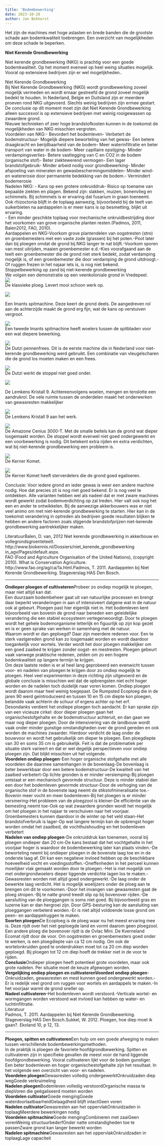 ```yaml
---
title: 'Bodembewerking'
date: 2023-10-28
author: Jan Bokhorst
---
```


Het zijn de machines met hoge aslasten en brede banden die de grootste schade aan bodemkwaliteit toebrengen. Een overzicht van mogelijkheden om deze schade te beperken.



 **Niet Kerende Grondbewerking**
 
 Niet kerende grondbewerking (NKG) is prachtig voor een goede bodemkwaliteit. Op het moment evenwel op heel weing situaties mogelijk. Vooral op extensieve bedrijven zijn er wel mogelijkheden..   

Niet Kerende Grondbewerking  
Bij Niet Kerende Grondbewerking (NKG) wordt grondbewerking zoveel mogelijk vermeden en wordt ernaar gestreefd de grond zoveel mogelijk bedekt te houden. In Nederland, Belgie en Duitsland zijn er meerdere proeven rond NKG uitgevoerd. Slechts weinig bedrijven zijn ermee gestart. De conclusie op dit moment moet zijn dat Niet Kerende Grondbewerking alleen succesvol is op extensieve bedrijven met weinig rooigewassen op zwaardere grond.  
Nieuwe technieken of zeer hoge brandstofkosten kunnen in de toekomst de mogelijkheden van NKG misschien vergroten.  
Voordelen van NKG:- Bevordert het bodemleven- Verbetert de bodemstructuur- Mogelijk diepere beworteling van het gewas- Een betere draagkracht en berijdbaarheid van de bodem- Meer waterinfiltratie en beter transport van water in de bodem- Meer capillaire opstijging- Minder verdampingsverlies- Betere vastlegging van C en CO2 in de bodem (organische stof)- Beter ziektewerend vermogen- Een lager brandstofgebruik- Minder arbeid nodig voor grondbewerking- Minder afspoeling van mineralen en gewasbeschermingsmiddelen- Minder wind- en watererosie door permanente bedekking van de bodem.- Vermindert bodemerosie  
Nadelen NKG: - Kans op een grotere onkruiddruk- Risico op toename van bepaalde ziekten en plagen. Bekend zijn: slakken, muizen, bonenvlieg en schimmels. Bij schimmels is er ervaring dat fusarium in graan toeneemt. Ook rhizoctonia blijft in de toplaag aanwezig, bijvoorbeeld bij de teelt van suikerbieten na aardappelen is er meer kans is op besmetting, blijkt uit ervaring.  
- Een minder geschikte toplaag voor mechanische onkruidbestrijding door het voorkomen van grove organische planten resten.(Padmos, 2011, Balen2012, FAO, 2010).  
Aardappelen en NKG-Voorkom grove plantendelen van oogstresten (stro) en groenbemesters met een vaste zode (grassen) bij het poten.-Poot later dan bij ploegen omdat de grond bij NKG langer te nat blijft.-Voorkom sporen van mest uitrijden, maaien groenbemester e.d.-Kies voorafgaand aan de teelt een groenbemester die de grond niet sterk bedekt, zodat verdamping mogelijk is, of een groenbemester die door verdamping de grond uitdroogt.-Of ruggen frezen in het najaar iets is, is nog niet bekend.  
Stoppelbewerking op zand bij niet-kerende grondbewerking  
We volgen een demonstratie op een veenkoloniale grond in Vredepeel.   
![](../img/Vredepeel083(Small)-1920w.jpg)   
De klassieke ploeg. Levert mooi schoon werk op.

 

  
![](../img/Vredepeel086(Small)-1920w.jpg)     

Een Imants spitmachine. Deze keert de grond deels. De aangedreven rol aan de achterzijde maakt de grond erg fijn, wat de kans op verstuiven vergroot.

 

  
![](../img/Vredepeel077(Small)-1920w.jpg)   
Een tweede Imants spitmachine heeft woelers tussen de spitbladen voor een wat diepere bewerking.

 

  
![](../img/Vredepeel079(Small)-1920w.jpg)   
De Dutzi pennenfrees. Dit is de eerste machine die in Nederland voor niet-kerende grondbewerking werd gebruikt. Een combinatie van vleugelscharen die de grond los moeten maken en een frees.

 

  
![](../img/Vredepeel101Small-Custom-1920w.jpg)   
De Dutzi werkt de stoppel niet goed onder.

 

  
![](../img/Vredepeel082(Small)-1920w.jpg)     

De Lemkens Kristall 9. Achtereenvolgens woelen, mengen en tenslotte een aandrukrol. De vele ruimte tussen de onderdelen maakt het onderwerken van gewasresten makkelijker

 

  
![](../img/Vredepeel109(Small)-1920w.jpg)   
De Lemkens Kristall 9 aan het werk.

 

  
![](../img/Vredepeel111(Small)-1920w.jpg)   
De Amazone Cenius 3000-T. Met de smalle beitels kan de grond wat dieper losgemaakt worden. De stoppel wordt evenwel niet goed ondergewerkt en een voorbewerking is nodig. Dit betekent extra rijden en extra verdichten, wat bij niet-kerende grondbewerking een probleem is.

 

  
![](../img/Vredepeel115(Small)-1920w.jpg)   
De Kerner Komet.

 

  
![](../img/Vredepeel116(Small)-1920w.jpg)   
De Kerner Komet heeft sterverdelers die de grond goed egaliseren.

 

Conclusie: Voor iedere grond en ieder gewas is weer een andere machine nodig. Hoe dat precies zit is nog niet goed bekend. Er is nog veel te ontdekken. Alle varianten hebben wel als nadeel dat er met zware machines wordt gewerkt zodat bodemverdichting op zal treden. Hier valt ook nog het een en ander te ontwikkelen. Bij de aanwezige akkerbouwers was er niet veel animo om met niet-kerende grondbewerking te starten. Hier kan in de toekomst verandering in optreden als bedrijven goede resultaten blijken te hebben en andere factoren zoals stijgende brandstofprijzen niet-kerende grondbewerking aantrekkelijker maken.  
  
  
LiteratuurBalen, D. van, 2012 Niet kerende grondbewerking in akkerbouw en vollegrondsgroenteteelt. http://www.biokennis.nl/Dossiers/niet\_kerende\_grondbewerking in\_agv/Pages/default.aspx.  
FAO (Food and Agriculture Organisation of the United Nations), (copyright 2010). What is Conservation Agriculture. http://www.fao.org/ag/ca/1a.html.Padmos, T. 2011. Aardappelen bij Niet Kerende Grondbewerking. Stageverslag HAS Den Bosch. 

---


**Ondieper ploegen of cultivateren**Probeer zo ondiep mogelijk te ploegen, maar niet altijd kan dat.  
Een duurzaam bodembeheer gaat uit van natuurlijke processen en brengt daar beperkt veranderingen in aan of intensiveert datgene wat in de natuur ook al gebeurt. Ploegen past hier eigenlijk niet in. Het bodemleven kent bijvoorbeeld van bovenin de grond naar beneden een geleidelijke verandering die een stabiel ecosysteem vertegenwoordigt. Door te ploegen wordt het gehele bodemorganisme letterlijk en figuurlijk op zijn kop gezet en is er geen sprake van werken in samenhang met de natuur.  
Waarom wordt er dan geploegd? Daar zijn meerdere redenen voor. Een te sterk vastgereden grond kan zo losgemaakt worden en wordt daardoor toegankelijk voor wortels. Verder wordt het door ploegen makkelijker om een goed zaaibed te krijgen zonder oogst- en mestresten. Ploegen gebeurt vaak vanwege praktische redenen, zelden om zo een hogere bodemkwaliteit op langere termijn te krijgen.  
Om deze laatste reden is er al heel lang geprobeerd een evenwicht tussen voor- en nadelen van ploegen te krijgen door zo ondiep mogelijk te ploegen. Heel veel experimenten in deze richting zijn uitgevoerd en de globale conclusie is misschien wel dat de opbrengsten niet echt hoger worden en de nadelen toch duidelijk naar voren komen. Ondiep ploegen wordt daarom maar heel weinig toegepast. De Rumpsted Ecoploeg die in de jaren 90 werd geïntroduceerd en tussen 10 en 15 cm diepte kon ploegen, belandde vaak achterin de schuur of ergens achter op het erf.  
Desondanks verdient het ondiepe ploegen toch aandacht. Er kan sprake zijn van een vicieuze cirkel: door dieper ploegen gaan het organischestofgehalte en de bodemstructuur achteruit, en dan gaan we maar nog dieper ploegen. Door de intensivering van de landbouw wordt vaak onder minder gunstige omstandigheden over de grond gereden en ook worden de machines zwaarder. Hierdoor verdicht de laag onder de bouwvoor en wordt het gebruikelijk om dieper te ploegen. Een ploegdiepte van 30 en soms 35 cm is gebruikelijk. Feit is dat de problematiek per situatie sterk varieert en dat er wel degelijk perspectieven voor ondiep ploegen zijn. Dat blijkt misschien uit het volgende.  
**Voordelen ondiep ploegen**-Een hoger organische stofgehalte met alle voordelen die daarmee samenhangen in de bovenlaag-De bovenlaag is beter bewerkbaar door een betere bodemstructuur-De kwaliteit van het zaaibed verbetert-Op lichte gronden is er minder verslemping-Bij ploegen ontstaat er een mechanisch gevormde structuur. Deze is minder stabiel dan een door het bodemleven gevormde structuur-Door de verhoging van de organische stof in de bovenste laag neemt de stikstofmineralisatie toe.-Bovenin meer vocht en meer bodemleven-Bij het ploegen is er minder versmering-Het probleem van de ploegzool is kleiner-De efficiëntie van de bemesting neemt toe-Ook op wat zwaardere gronden wordt het mogelijk om het ploegen in het najaar te verschuiven naar het voorjaar. Groenbemesters kunnen daardoor in de winter op het veld staan-Het brandstofverbruik is lager-Op wat langere termijn kan de opbrengst hoger worden omdat het zaadbed, de vochthuishouding en het bodemleven verbetert  
**Nadelen van ondiep ploegen**-De onkruiddruk kan toenemen, vooral bij ploegen ondieper dan 20 cm-De kans bestaat dat het vochtgehalte in het voorjaar hoger is waardoor de bodembewerking later kan plaats vinden.-De beworteling neemt bij ondieper ploegen in de bovenste laag toe en in de onderste laag af. Dit kan een negatieve invloed hebben op de beschikbare hoeveelheid vocht en voedingsstoffen.-Oneffenheden in het perceel kunnen moeilijker vlak gemaakt worden door te ploegen.-Het is niet mogelijk om met ondergrondwoelers dieper liggende verdichte lagen los te maken.-Gewasresten worden niet altijd goed ondergewerkt.-De laag onder de bewerkte laag verdicht. Het is mogelijk woelijzers onder de ploeg aan te brengen om dit te voorkomen.-Door het invangen van gewasresten gaat de ploeg stropen.-Bij te natte grond treedt slip op bij bovenover rijden.-De aansluiting van de ploeggangen is soms niet goed. Bij bijvoorbeeld gras en luzerne kan er dan hergroei zijn. Door GPS-besturing kan de aansluiting van ploeggangen verbeterd worden.-Er is niet altijd voldoende losse grond om peen- en aardappelruggen te maken.  
**Soorten ploegen**De Ecoploeg is de ploeg waar nu het meest ervaring mee is. Deze rijdt over het niet geploegde land en vormt daarom geen ploegzool. Een andere ploeg die bovenover rijdt is de Ovlac Mini. De Kverneland Ecomat rijdt door de voor. Om oogstresten en groenbemesters goed onder te werken, is een ploegdiepte van ca 12 cm nodig. Om ook de wortelonkruiden goed te onderdrukken moet tot ca 20 cm diep worden geploegd. Bij ploegen tot 12 cm diep hoeft de trekker niet in de voor te rijden.  
**Conclusie**Ondieper ploegen heeft potentieel grote voordelen, maar ook grote nadelen. Per situatie moet de keuze afgewogen worden.  
**Vergelijking ondiep ploegen en cultivateren****Voordeel ondiep ploegen**-Onkruidzaden, gewasresten en mest kunnen goed ondergewerkt worden.-Er is redelijk veel grond om ruggen voor wortels en aardappels te maken.-In het voorjaar warmt de grond sneller op.  
**Nadeel cultivateren**-Het bodemleven wordt verstoord.-Verticale wortel- en wormgangen worden verstoord wat invloed kan hebben op water- en luchtinfiltratie.  
Literatuur  
Padmos, T. 2011. Aardappelen bij Niet Kerende Grondbewerking. Stageverslag HAS Den Bosch.Sukkel, W. 2012. Ploegen, hoe diep moet ik gaan?. Ekoland 10, p 12, 13.  
  
 

---


**Ploegen, spitten en cultivateren**Een hulp om een goede afweging te maken tussen verschillende bodembewerkingsmethoden.  
In de praktijk is ploegen de favoriete hoofdgrondbewerking. Spitten en cultivateren zijn in specifieke gevallen de meest voor de hand liggende hoofdgrondbewerking. Vooral cultivateren lijkt voor de bodem gunstiger. Een beter bodemleven en hoger organischestofgehalte zijn het resultaat. In het volgende een overzicht van voor- en nadelen.  
**Voordelen ploegen**Gewasresten volledig ondergewerktOnkruidzaden diep wegGoede verkruimeling  
**Nadelen ploegen**Bodemleven volledig verstoordOrganische massa te diepVoren die geëgaliseerd moeten worden  
**Voordelen cultivator**Goede mengingGoede waterdoorlaatbaarheidGelaagdheid blijft intactGeen voren  
**Nadelen cultivator**Gewasresten aan het oppervlakOnkruidzaden in toplaagMeerdere bewerkingen nodig  
**Voordelen spitmachine**Goede mengingCombineren met zaaiGeen vorenWeinig structuurbederfOnder natte omstandigheden toe te passenZware grond kan langer bewerkt worden  
**Nadelen spitmachine**Gewasresten aan het oppervlakOnkruidzaden in toplaagLage capaciteit


